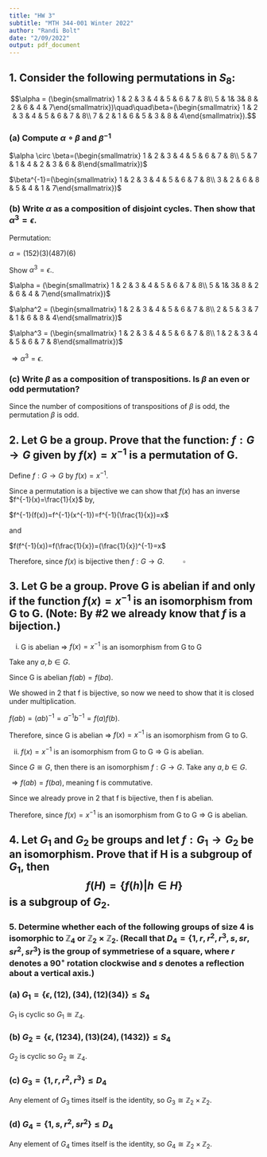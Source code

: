 ```yaml
---
title: "HW 3"
subtitle: "MTH 344-001 Winter 2022"
author: "Randi Bolt"
date: "2/09/2022"
output: pdf_document
---
```


## 1. Consider the following permutations in $S_8$: 

$$\alpha = (\begin{smallmatrix} 1 & 2 & 3 & 4 & 5 & 6 & 7 & 8\\ 5 & 1& 3& 8 & 2 & 6 & 4 & 7\end{smallmatrix})\quad\quad\beta=(\begin{smallmatrix} 1 & 2 & 3 & 4 & 5 & 6 & 7 & 8\\ 7 & 2 & 1 & 6 & 5 & 3 & 8 & 4\end{smallmatrix}).$$

### (a) Compute $\alpha \circ \beta$ and $\beta^{-1}$

$\alpha \circ \beta=(\begin{smallmatrix} 1 & 2 & 3 & 4 & 5 & 6 & 7 & 8\\ 5 & 7 & 1 & 4 & 2 & 3 & 6 & 8\end{smallmatrix})$

$\beta^{-1}=(\begin{smallmatrix} 1 & 2 & 3 & 4 & 5 & 6 & 7 & 8\\ 3 & 2 & 6 & 8 & 5 & 4 & 1 & 7\end{smallmatrix})$

### (b) Write $\alpha$ as a composition of disjoint cycles. Then show that $\alpha ^3 = \epsilon.$

Permutation: 

$\alpha=(152)(3)(487)(6)$

Show $\alpha ^3 = \epsilon.$.

$\alpha = (\begin{smallmatrix} 1 & 2 & 3 & 4 & 5 & 6 & 7 & 8\\ 5 & 1& 3& 8 & 2 & 6 & 4 & 7\end{smallmatrix})$

$\alpha^2 = (\begin{smallmatrix} 1 & 2 & 3 & 4 & 5 & 6 & 7 & 8\\ 2 & 5 & 3 & 7 & 1 & 6 & 8 & 4\end{smallmatrix})$

$\alpha^3 = (\begin{smallmatrix} 1 & 2 & 3 & 4 & 5 & 6 & 7 & 8\\ 1 & 2 & 3 & 4 & 5 & 6 & 7 & 8\end{smallmatrix})$

$\Rightarrow \alpha ^3=\epsilon$. 

### (c) Write $\beta$ as a composition of transpositions. Is $\beta$ an even or odd permutation? 

\begin{equation}\label{1c}
\begin{split}
\beta &= (178463)(2)(5)\\
&= (178463)\\
&= (631784)\\
&= (63)(61)(67)(68)(64)
\end{split}
\end{equation}

Since the number of compositions of transpositions of $\beta$ is odd, the permutation $\beta$ is odd.  

## 2. Let G be a group. Prove that the function: $f:G\rightarrow G$ given by $f(x)=x^{-1}$ is a permutation of G.

Define $f:G\rightarrow G$ by $f(x)=x^{-1}$. 

Since a permutation is a bijective we can show that $f(x)$ has an inverse $f^{-1}(x)=\frac{1}{x}$ by, 

$f^{-1}(f(x))=f^{-1}(x^{-1})=f^{-1}(\frac{1}{x})=x$

and 

$f(f^{-1}(x))=f(\frac{1}{x})=(\frac{1}{x})^{-1}=x$

Therefore, since $f(x)$ is bijective then $f:G\rightarrow G$. $\quad\quad\square$

## 3. Let G be a group. Prove G is abelian if and only if the function $f(x)=x^{-1}$ is an isomorphism from G to G. (Note: By #2 we already know that $f$ is a bijection.)


i) G is abelian $\Rightarrow$ $f(x)=x^{-1}$ is an isomorphism from G to G

Take any $a,b\in G$.

Since G is abelian $f(ab)=f(ba)$. 

We showed in 2 that f is bijective, so now we need to show that it is closed under multiplication. 

$f(ab)=(ab)^{-1}=a^{-1}b^{-1}=f(a)f(b)$. 

Therefore, since G is abelian $\Rightarrow$ $f(x)=x^{-1}$ is an isomorphism from G to G. 

ii) $f(x)=x^{-1}$ is an isomorphism from G to G $\Rightarrow$ G is abelian. 

Since $G\cong G$, then there is an isomorphism $f:G\rightarrow G$. 
Take any $a,b\in G$. 

\begin{equation}\label{3ii}
\begin{split}
f(ab) &= f(a)f(b) \quad\quad\text{, since f is an isomorphism}\\
&= a^{-1}b^{-1}\\
&= aa^{-1}b^{-1}a^{-1}\\
&= b^{-1}a^{-1}\\
&= f(b)f(a)\\
&= f(ba)
\end{split}
\end{equation}

$\Rightarrow f(ab)=f(ba)$, meaning f is commutative. 

Since we already prove in 2 that f is bijective, then f is abelian. 

Therefore, since $f(x)=x^{-1}$ is an isomorphism from G to G $\Rightarrow$ G is abelian.


## 4. Let $G_1$ and $G_2$ be groups and let $f:G_1\rightarrow G_2$ be an isomorphism. Prove that if H is a subgroup of $G_1$, then $$f(H)=\{f(h)|h\in H\}$$ is a subgroup of $G_2$. 


### 5. Determine whether each of the following groups of size 4 is isomorphic to $\mathbb{Z}_4$ or $\mathbb{Z}_2\times \mathbb{Z}_2$. (Recall that $D_4=\{1,r,r^2,r^3,s,sr,sr^2,sr^3\}$ is the group of symmetriese of a square, where $r$ denotes a $90^\circ$ rotation clockwise and $s$ denotes a reflection about a vertical axis.)

### (a) $G_1=\{\epsilon, (12), (34), (12)(34)\}\leq S_4$

$G_1$ is cyclic so $G_1\cong \mathbb {Z}_4$.

### (b) $G_2=\{\epsilon, (1234), (13)(24), (1432)\}\leq S_4$

$G_2$ is cyclic so $G_2\cong \mathbb {Z}_4$.

### (c) $G_3=\{1,r,r^2,r^3\}\leq D_4$

Any element of $G_3$ times itself is the identity, so $G_3\cong \mathbb{Z}_2\times \mathbb{Z}_2$.

### (d) $G_4=\{1,s,r^2,sr^2\}\leq D_4$

Any element of $G_4$ times itself is the identity, so $G_4\cong \mathbb{Z}_2\times \mathbb{Z}_2$.

